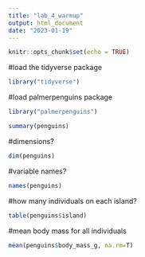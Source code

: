 ```yaml
---
title: "lab_4_warmup"
output: html_document
date: "2023-01-19"
---
```


```r
knitr::opts_chunk$set(echo = TRUE)
```

#load the tidyverse package
```r
library("tidyverse")
```

#load palmerpenguins package
```r
library("palmerpenguins")
```

```r
summary(penguins)
```


#dimensions?
```r
dim(penguins)
```

#variable names?
```r
names(penguins)
```

#how many individuals on each island?
```r
table(penguins$island)
```

#mean body mass for all individuals
```r
mean(penguins$body_mass_g, na.rm=T)
```

